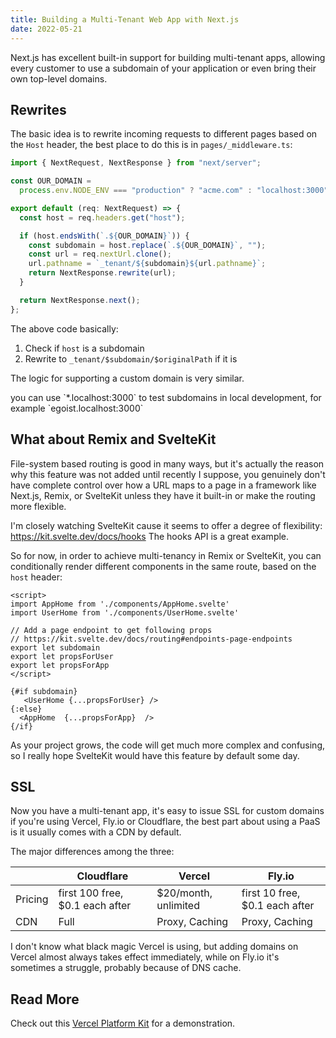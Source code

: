 ```yaml
---
title: Building a Multi-Tenant Web App with Next.js
date: 2022-05-21
---
```



Next.js has excellent built-in support for building multi-tenant apps, allowing every customer to use a subdomain of your application or even bring their own top-level domains.

## Rewrites

The basic idea is to rewrite incoming requests to different pages based on the `Host` header, the best place to do this is in `pages/_middleware.ts`:

```ts
import { NextRequest, NextResponse } from "next/server";

const OUR_DOMAIN =
  process.env.NODE_ENV === "production" ? "acme.com" : "localhost:3000";

export default (req: NextRequest) => {
  const host = req.headers.get("host");

  if (host.endsWith(`.${OUR_DOMAIN}`)) {
    const subdomain = host.replace(`.${OUR_DOMAIN}`, "");
    const url = req.nextUrl.clone();
    url.pathname = `_tenant/${subdomain}${url.pathname}`;
    return NextResponse.rewrite(url);
  }

  return NextResponse.next();
};
```

The above code basically:

1. Check if `host` is a subdomain
2. Rewrite to `_tenant/$subdomain/$originalPath` if it is

The logic for supporting a custom domain is very similar.

<Callout>
  you can use `*.localhost:3000` to test subdomains in local development, for
  example `egoist.localhost:3000`
</Callout>

## What about Remix and SvelteKit

File-system based routing is good in many ways, but it's actually the reason why this feature was not added until recently I suppose, you genuinely don't have complete control over how a URL maps to a page in a framework like Next.js, Remix, or SvelteKit unless they have it built-in or make the routing more flexible.

I'm closely watching SvelteKit cause it seems to offer a degree of flexibility: https://kit.svelte.dev/docs/hooks The hooks API is a great example.

So for now, in order to achieve multi-tenancy in Remix or SvelteKit, you can conditionally render different components in the same route, based on the `host` header:

```svelte
<script>
import AppHome from './components/AppHome.svelte'
import UserHome from './components/UserHome.svelte'

// Add a page endpoint to get following props
// https://kit.svelte.dev/docs/routing#endpoints-page-endpoints
export let subdomain
export let propsForUser
export let propsForApp
</script>

{#if subdomain}
   <UserHome {...propsForUser} />
{:else}
  <AppHome  {...propsForApp}  />
{/if}
```

As your project grows, the code will get much more complex and confusing, so I really hope SvelteKit would have this feature by default some day.

## SSL

Now you have a multi-tenant app, it's easy to issue SSL for custom domains if you're using Vercel, Fly.io or Cloudflare, the best part about using a PaaS is it usually comes with a CDN by default.

The major differences among the three:

|         | Cloudflare                      | Vercel               | Fly.io                         |
| ------- | ------------------------------- | -------------------- | ------------------------------ |
| Pricing | first 100 free, $0.1 each after | $20/month, unlimited | first 10 free, $0.1 each after |
| CDN     | Full                            | Proxy, Caching       | Proxy, Caching                 |

I don't know what black magic Vercel is using, but adding domains on Vercel almost always takes effect immediately, while on Fly.io it's sometimes a struggle, probably because of DNS cache.

## Read More

Check out this [Vercel Platform Kit](https://github.com/vercel/platforms) for a demonstration.
